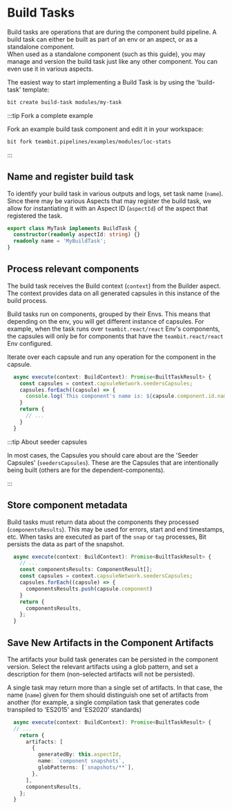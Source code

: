 
# Build Tasks

Build tasks are operations that are during the component build pipeline. A build task can either be built as part of an env or an aspect, or as a standalone component.  
When used as a standalone component (such as this guide), you may manage and version the build task just like any other component. You can even use it in various aspects.

The easiest way to start implementing a Build Task is by using the 'build-task' template:

```bash
bit create build-task modules/my-task
```

:::tip Fork a complete example

Fork an example build task component and edit it in your workspace:

```bash
bit fork teambit.pipelines/examples/modules/loc-stats
```

:::

## Name and register build task

To identify your build task in various outputs and logs, set task name (`name`). Since there may be various Aspects that may register the build task, we allow for instantiating it with an Aspect ID (`aspectId`) of the aspect that registered the task.

```ts
export class MyTask implements BuildTask {
  constructor(readonly aspectId: string) {}
  readonly name = 'MyBuildTask';
}
```

## Process relevant components

The build task receives the Build context (`context`) from the Builder aspect. The context provides data on all generated capsules in this instance of the build process.

Build tasks run on components, grouped by their Envs. This means that depending on the env, you will get different instance of capsules. For example, when the task runs over `teambit.react/react` Env's components, the capsules will only be for components that have the `teambit.react/react` Env configured.

Iterate over each capsule and run any operation for the component in the capsule.

```ts
  async execute(context: BuildContext): Promise<BuiltTaskResult> {
    const capsules = context.capsuleNetwork.seedersCapsules;
    capsules.forEach((capsule) => {
      console.log(`This component's name is: ${capsule.component.id.name}`);
    }
    return {
      // ...
    }
  }
```

:::tip About seeder capsules

In most cases, the Capsules you should care about are the 'Seeder Capsules' (`seedersCapsules`). These are the Capsules that are intentionally being built (others are for the dependent-components).

:::

## Store component metadata

Build tasks must return data about the components they processed (`componentsResults`). This may be used for errors, start and end timestamps, etc.
When tasks are executed as part of the `snap` or `tag` processes, Bit persists the data as part of the snapshot.

```ts
  async execute(context: BuildContext): Promise<BuiltTaskResult> {
    // ...
    const componentsResults: ComponentResult[];
    const capsules = context.capsuleNetwork.seedersCapsules;
    capsules.forEach((capsule) => {
      componentsResults.push(capsule.component)
    }
    return {
      componentsResults,
    };
  }
```

## Save New Artifacts in the Component Artifacts

The artifacts your build task generates can be persisted in the component version. Select the relevant artifacts using a glob pattern, and set a description for them (non-selected artifacts will not be persisted).

A single task may return more than a single set of artifacts. In that case, the name (`name`) given for them should distinguish one set of artifacts from another (for example, a single compilation task that generates code transpiled to 'ES2015' and 'ES2020' standards)

```ts
  async execute(context: BuildContext): Promise<BuiltTaskResult> {
  // ...
    return {
      artifacts: [
        {
          generatedBy: this.aspectId,
          name: `component snapshots`,
          globPatterns: [`snapshots/**`],
        },
      ],
      componentsResults,
    };
  }
```

<BuildTaskApi />

